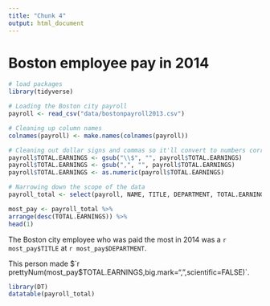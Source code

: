 ```yaml
---
title: "Chunk 4"
output: html_document
---
```


# Boston employee pay in 2014

```r
# load packages
library(tidyverse)

# Loading the Boston city payroll
payroll <- read_csv("data/bostonpayroll2013.csv")

# Cleaning up column names
colnames(payroll) <- make.names(colnames(payroll))

# Cleaning out dollar signs and commas so it'll convert to numbers correctly
payroll$TOTAL.EARNINGS <- gsub("\\$", "", payroll$TOTAL.EARNINGS)
payroll$TOTAL.EARNINGS <- gsub(",", "", payroll$TOTAL.EARNINGS)
payroll$TOTAL.EARNINGS <- as.numeric(payroll$TOTAL.EARNINGS)

# Narrowing down the scope of the data
payroll_total <- select(payroll, NAME, TITLE, DEPARTMENT, TOTAL.EARNINGS)

most_pay <- payroll_total %>%
arrange(desc(TOTAL.EARNINGS)) %>%
head(1)
```

The Boston city employee who was paid the most in 2014 was a `r most_pay$TITLE` at `r most_pay$DEPARTMENT`.

This person made $`r prettyNum(most_pay$TOTAL.EARNINGS,big.mark=",",scientific=FALSE)`.

```r
library(DT)
datatable(payroll_total)
```
